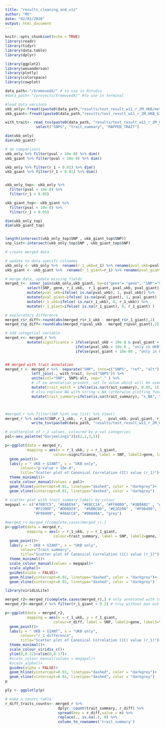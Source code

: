 ```yaml
---
title: "results_cleaning_and_viz"
author: "MV"
date: "02/02/2020"
output: html_document
---
```


```r
knitr::opts_chunk$set(echo = TRUE)
library(readr)
library(tidyr)
library(data.table)
library(dplyr)

library(ggplot2)
library(wesanderson)
library(plotly)
library(colorspace)
library(cowplot)
```

```r
data_path<-"/XremovedX/" # to use in Rstudio 
#data_path<-"/projects/XremovedX/" #to use in terminal
```

```r
#load data versions
ukb_only<-fread((paste0(data_path,"results/test_result_w11_r_2M_UKB/metaCCA_snps_all_UKB.tsv")))
ukb_giant<-fread((paste0(data_path,"results/test_result_w11_r_2M_UKB_GIANT/metaCCA_snps_all_UKB_GIANT.tsv")))

with_trait<- read_tsv(paste0(data_path, "results/test_result_w11_r_2M_UKB/metaCCA_snps_all_UKB_annotated_w_traits.tsv")) %>% 
              select("SNPS", "trait_summary", "MAPPED_TRAIT")

dim(ukb_only)
dim(ukb_giant)
```

```r
# do comparisons
ukb_only %>% filter(pval < 10e-8) %>% dim()
ukb_giant %>% filter(pval < 10e-8) %>% dim()

ukb_only %>% filter(r_1 > 0.01) %>% dim()
ukb_giant %>% filter(r_1 > 0.01) %>% dim()


ukb_only_top<- ukb_only %>%
  filter(pval < 10e-8) %>% 
  filter(r_1 > 0.05)

ukb_giant_top<- ukb_giant %>%
  filter(pval < 10e-8) %>% 
  filter(r_1 > 0.05)

dim(ukb_only_top)
dim(ukb_giant_top)


length(intersect(ukb_only_top$SNP , ukb_giant_top$SNP))
snp_list<-intersect(ukb_only_top$SNP , ukb_giant_top$SNP)
```

```r
# create merged data

# update to data-specifc colnames
ukb_only <- ukb_only %>%  rename(r_1_ukb=r_1) %>% rename(pval_ukb=pval)
ukb_giant <- ukb_giant %>%  rename(r_1_giant=r_1) %>% rename(pval_giant=pval)

# merge data, update missing fields
merged_r<- inner_join(ukb_only,ukb_giant, by=c("gene"= "gene", "SNP"="SNP")) %>% 
          select(SNP, gene, r_1_ukb,  r_1_giant, pval_ukb, pval_giant) %>% 
          mutate(pval_ukb=ifelse( is.na(pval_ukb), 1, pval_ukb)) %>% 
          mutate(pval_giant=ifelse( is.na(pval_giant), 1, pval_giant) ) %>% 
          mutate(r_1_ukb=ifelse( is.na(r_1_ukb), 0, r_1_ukb)) %>% 
          mutate(r_1_giant=ifelse( is.na(r_1_giant), 0, r_1_giant) )

# exploratory difference
merged_r$r_diff<-round(abs(merged_r$r_1_ukb - merged_r$r_1_giant),2)
merged_r$p_diff<-round(abs(merged_r$pval_ukb - merged_r$pval_giant),2)

# add categotial variable
merged_r<- merged_r %>% 
          mutate(significance = ifelse(pval_ukb < 10e-8 & pval_giant < 10e-8, "both",
                                ifelse(pval_ukb < 10e-8 , "only in UKB",
                                ifelse(pval_giant < 10e-08 , "only in UKB+GIANT", "neither"))))


## merged with trait annotation
merged_r <- merged_r %>%  separate("SNP", into=c("SNPS", "ref", "alt"), sep="_") %>% 
            left_join(., with_trait, by=c("SNPS")) %>% 
            unite(col="SNP", SNPS:alt, sep="_" ) %>% 
            # if no annotation present, set to value whick will be used for alpha
            mutate(trait_match = ifelse(is.na(trait_summary), 0.05, 1)) %>% 
            # also replane NA with string x_NA (otherwise plotting functions complain)
            mutate(trait_summary=ifelse(is.na(trait_summary), "x_NA", trait_summary ))



#merged_r %>% filter(SNP %in% snp_list) %>% View()
merged_r %>% select(SNP,r_1_ukb,  r_1_giant,   pval_ukb, pval_giant, r_diff, p_diff) %>% 
            write_tsv(paste0(data_path, "results/test_result_w11_r_2M_UKB/matrix_results_comparison.tsv"))
```

```r
# scatterplot of r_1 values, coloured by p-val categories
pal<-wes_palette("Darjeeling1")[c(2,1,3,5)]

p<-ggplot(data = merged_r,
          mapping = aes(x = r_1_ukb, y = r_1_giant, 
                      colour=significance, label = SNP, label2=gene, label3=trait_summary)) + 
  geom_point()+
  labs(y = " UKB + GIANT", x = "UKB only",
       colour="p-value < 10e-8",
       title="Scatter plot of Canonical Correlation (CC) value (r_1)")+
  theme_minimal()+
  scale_colour_manual(values = pal)+
  geom_hline(yintercept=0.01, linetype="dashed", color = "darkgrey")+
  geom_vline(xintercept=0.01, linetype="dashed", color = "darkgrey")

```

```r
# scatter plot with trait_summary labels by colour
megapal <- c("#78B7C5", "#EABE94", "#EBCC2A", "#FF0000", "#3B9AB2" , "#B40F20", "#0B775E",
             "#F2300F", "#DD8D29",  "#5BBCD6", "#E2D200" , "#F98400", "#46ACC8", "#00A08A",
             "#F98400", "#46ACC8", "#00A08A", "grey")

#merged_r<-merged_r[complete.cases(merged_r),]
p<-ggplot(data = merged_r,
          mapping = aes(x = r_1_ukb, y = r_1_giant, 
                      colour=trait_summary, label = SNP, label2=gene, label3=trait_summary, alpha= trait_match)) + 
  geom_point()+
  labs(y = " UKB + GIANT", x = "UKB only",
       colour="Trait summary",
       title="Scatter plot of Canonical Correlation (CC) value (r_1)")+
  theme_minimal()+
  scale_colour_manual(values = megapal)+
  scale_alpha()+
  guides(alpha = FALSE)+
  geom_hline(yintercept=0.01, linetype="dashed", color = "darkgrey")+
  geom_vline(xintercept=0.01, linetype="dashed", color = "darkgrey")

```

```r
library(viridisLite)

merged_r2<-merged_r[complete.cases(merged_r),] # only annotated with traits
merged_r3<-merged_r %>% filter(r_1_giant < 0.2) # truy without max outlier

p<-ggplot(data = merged_r2,
          mapping = aes(x = r_1_ukb, y = r_1_giant, 
                      colour=r_diff, label = SNP, label2=gene, label3=trait_summary)) + 
  geom_point()+
  labs(y = " UKB + GIANT", x = "UKB only",
       colour="r_1 difference",
       title="Scatter plot of Canonical Correlation (CC) value (r_1)")+
  theme_minimal()+
  scale_colour_viridis_c()+
  ylim(0,0.22)+xlim(0,0.17)+
  #scale_colour_manual(values = megapal)+
  #scale_alpha()+
  guides(alpha = FALSE)+
  geom_hline(yintercept=0.01, linetype="dashed", color = "darkgrey")+
  geom_vline(xintercept=0.01, linetype="dashed", color = "darkgrey")
p

```



```r
ply <- ggplotly(p)

```

```r
# make a counts table
r_diff_traits_counts<- merged_r %>% 
                        dplyr::count(trait_summary, r_diff) %>% 
                        spread(key = r_diff,value = n) %>% 
                        replace(., is.na(.), 0) %>% 
                        column_to_rownames('trait_summary')
```

